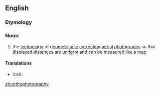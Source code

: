==English==
{{wikipedia}}
===Etymology===
{{prefix|ortho|photography}}

===Noun===
{{en-noun|-}}

# {{context|photography}} the [[technology]] of [[geometrically]] [[correct]]ing [[aerial]] [[photographs]] so that displayed distances are [[uniform]] and can be measured like a [[map]]

====Translations====
{{trans-top|the technology of correcting aerial photographs so that displayed distances are uniform and can be measured like a map}}
* Irish: {{t-|ga|ortafótagrafaíocht|f}}
{{trans-mid}}
{{trans-bottom}}

[[zh:orthophotography]]